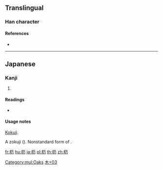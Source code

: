 {{also|栃}}
==Translingual==

===Han character===
{{Han char|rn=75|rad=木|as=03|sn=7|four=|canj=DMS|ids=⿰木万}}

====References====
* {{Han ref|kx=0513.011|dkj=14488|dj=0898.110|hdz=21159.031|uh=6764|ud=26468}}

----

==Japanese==

===Kanji===
{{ja-kanji|grade=|rs=木03}}

# {{alternative form of|栃|lang=ja}}

====Readings====
* {{ja-readings|on=|kun=[[とち]] (tochi)}}

====Usage notes====
[[kokuji|Kokuji]].

A zokuji ({{l|ja|俗字}}). Nonstandard form of {{l|ja|栃}}.

[[Category:mul:Oaks]]
[[Category:Japanese-only CJKV Characters|木+03]]

[[fr:杤]]
[[hu:杤]]
[[ja:杤]]
[[pl:杤]]
[[th:杤]]
[[zh:杤]]